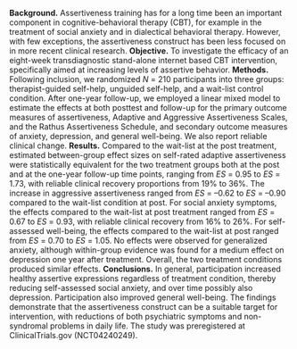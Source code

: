 **Background.** Assertiveness training has for a long time been an important component in cognitive-behavioral therapy (CBT), for example in the treatment of social anxiety and in dialectical behavioral therapy. However, with few exceptions, the assertiveness construct has been less focused on in more recent clinical research. \quad{}**Objective.** To investigate the efficacy of an eight-week transdiagnostic stand-alone internet based CBT intervention, specifically aimed at increasing levels of assertive behavior. \quad{}**Methods.** Following inclusion, we randomized $N$ = 210 participants into three groups: therapist-guided self-help, unguided self-help, and a wait-list control condition. After one-year follow-up, we employed a linear mixed model to estimate the effects at both posttest and follow-up for the primary outcome measures of assertiveness, Adaptive and Aggressive Assertiveness Scales, and the Rathus Assertiveness Schedule, and secondary outcome measures of anxiety, depression, and general well-being. We also report reliable clinical change. \quad{}**Results.** Compared to the wait-list at the post treatment, estimated between-group effect sizes on self-rated adaptive assertiveness were statistically equivalent for the two treatment groups both at the post and at the one-year follow-up time points, ranging from $ES$ = 0.95 to $ES$ = 1.73, with reliable clinical recovery proportions from 19% to 36%. The increase in aggressive assertiveness ranged from $ES$ = --0.62 to $ES$ = --0.90 compared to the wait-list condition at post. For social anxiety symptoms, the effects compared to the wait-list at post treatment ranged from $ES$ = 0.67 to $ES$ = 0.93, with reliable clinical recovery from 16% to 26%. For self-assessed well-being, the effects compared to the wait-list at post ranged from $ES$ = 0.70 to $ES$ = 1.05. No effects were observed for generalized anxiety, although within-group evidence was found for a medium effect on depression one year after treatment. Overall, the two treatment conditions produced similar effects. \quad{}**Conclusions.** In general, participation increased healthy assertive expressions regardless of treatment condition, thereby reducing self-assessed social anxiety, and over time possibly also depression. Participation also improved general well-being. The findings demonstrate that the assertiveness construct can be a suitable target for intervention, with reductions of both psychiatric symptoms and non-syndromal problems in daily life. The study was preregistered at ClinicalTrials.gov (NCT04240249).

